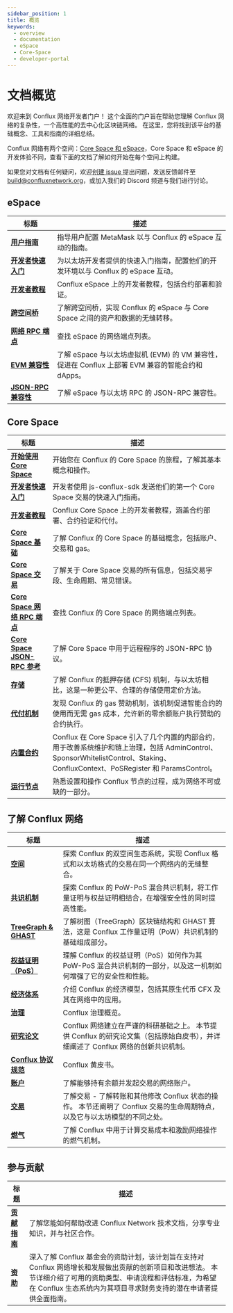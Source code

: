 ```yaml
---
sidebar_position: 1
title: 概览
keywords:
  - overview
  - documentation
  - eSpace
  - Core-Space
  - developer-portal
---
```



# 文档概览

欢迎来到 Conflux 网络开发者门户！ 这个全面的门户旨在帮助您理解 Conflux 网络的复杂性，一个高性能的去中心化区块链网络。 在这里，您将找到该平台的基础概念、工具和指南的详细总结。

Conflux 网络有两个空间：[Core Space 和 eSpace](/docs/overview/space-intro)，Core Space 和 eSpace 的开发体验不同，查看下面的文档了解如何开始在每个空间上构建。

如果您对文档有任何疑问，欢迎[创建 issue ](https://github.com/Conflux-Chain/conflux-documentation/issues)提出问题，发送反馈邮件至[build@confluxnetwork.org](mailto:build@confluxnetwork.org)，或加入我们的 <DiscordLink>Discord 频道</DiscordLink>与我们进行讨论。

## **eSpace**

| 标题                                                           | 描述                                                                   |
| ------------------------------------------------------------ | -------------------------------------------------------------------- |
| [**用户指南**](../espace/UserGuide.md)                           | 指导用户配置 MetaMask 以与 Conflux 的 eSpace 互动的指南。                           |
| [**开发者快速入门**](../espace/DeveloperQuickstart.md)              | 为以太坊开发者提供的快速入门指南，配置他们的开发环境以与 Conflux 的 eSpace 互动。                    |
| [**开发者教程**](/docs/category/tutorials-1)                      | Conflux eSpace 上的开发者教程，包括合约部署和验证。                                    |
| [**跨空间桥**](../espace/build/cross-space-bridge.md)            | 了解跨空间桥，实现 Conflux 的 eSpace 与 Core Space 之间的资产和数据的无缝转移。               |
| [**网络 RPC 端点**](../espace/network-endpoints.md)              | 查找 eSpace 的网络端点列表。                                                   |
| [**EVM 兼容性**](../espace/build/evm-compatibility.md)          | 了解 eSpace 与以太坊虚拟机 (EVM) 的 VM 兼容性，促进在 Conflux 上部署 EVM 兼容的智能合约和 dApps。 |
| [**JSON-RPC 兼容性**](../espace/build/jsonrpc-compatibility.md) | 了解 eSpace 与以太坊 RPC 的 JSON-RPC 兼容性。                                   |

## **Core Space**

| 标题                                                                              | 描述                                                                                                                                          |
| ------------------------------------------------------------------------------- | ------------------------------------------------------------------------------------------------------------------------------------------- |
| [**开始使用 Core Space**](../core/getting-started/getting-started.mdx)              | 开始您在 Conflux 的 Core Space 的旅程，了解其基本概念和操作。                                                                                                   |
| [**开发者快速入门**](../core/core-developer-quickstart.md)                             | 开发者使用 js-conflux-sdk 发送他们的第一个 Core Space 交易的快速入门指南。                                                                                         |
| [**开发者教程**](/docs/category/tutorials)                                           | Conflux Core Space 上的开发者教程，涵盖合约部署、合约验证和代付。                                                                                                  |
| [**Core Space 基础**](/docs/category/core-space-basics)                           | 了解 Conflux 的 Core Space 的基础概念，包括账户、交易和 gas。                                                                                                 |
| [**Core Space 交易**](/docs/core/core-space-basics/transactions/overview)         | 了解关于 Core Space 交易的所有信息，包括交易字段、生命周期、常见错误。                                                                                                   |
| [**Core Space 网络 RPC 端点**](../core/core-endpoints.md)                           | 查找 Conflux 的 Core Space 的网络端点列表。                                                                                                            |
| [**Core Space JSON-RPC 参考**](../core/build/json-rpc/json-rpc.mdx)               | 了解 Core Space 中用于远程程序的 JSON-RPC 协议。                                                                                                         |
| [**存储**](../core/core-space-basics/storage.md)                                  | 了解 Conflux 的抵押存储 (CFS) 机制，与以太坊相比，这是一种更公平、合理的存储使用定价方法。                                                                                       |
| [**代付机制**](../core/core-space-basics/sponsor-mechanism.md)                      | 发现 Conflux 的 gas 赞助机制，该机制促进智能合约的使用而无需 gas 成本，允许新的零余额账户执行赞助的合约执行。                                                                            |
| [**内置合约**](../core/core-space-basics/internal-contracts/internal-contracts.mdx) | Conflux 在 Core Space 引入了几个内置的内部合约，用于改善系统维护和链上治理，包括 AdminControl、SponsorWhitelistControl、Staking、ConfluxContext、PoSRegister 和 ParamsControl。 |
| [**运行节点**](../general/run-a-node/Overview.md)                                   | 熟悉设置和操作 Conflux 节点的过程，成为网络不可或缺的一部分。                                                                                                         |

## 了解 Conflux 网络

| 标题                                                                                                    | 描述                                                                             |
| ----------------------------------------------------------------------------------------------------- | ------------------------------------------------------------------------------ |
| [**空间**](../general/conflux-basics/spaces.md)                                                         | 探索 Conflux 的双空间生态系统，实现 Conflux 格式和以太坊格式的交易在同一个网络内的无缝整合。                        |
| [**共识机制**](../general/comflux-basics/consensus-mechanisms/consensus-mechanisms.md)                    | 探索 Conflux 的 PoW-PoS 混合共识机制，将工作量证明与权益证明相结合，在增强安全性的同时提高性能。                      |
| [**TreeGraph & GHAST**](../general/conflux-basics/consensus-mechanisms/proof-work/protof-of-work.mdx) | 了解树图（TreeGraph）区块链结构和 GHAST 算法，这是 Conflux 工作量证明（PoW）共识机制的基础组成部分。               |
| [**权益证明（PoS）**](../general/conflux-basics/consensus-mechanisms/proof-stake/pos_overview.md)           | 理解 Conflux 的权益证明（PoS）如何作为其 PoW-PoS 混合共识机制的一部分，以及这一机制如何增强了它的安全性和性能。             |
| [**经济体系**](../general/conflux-basics/economics.md)                                                    | 介绍 Conflux 的经济模型，包括其原生代币 CFX 及其在网络中的应用。                                        |
| [**治理**](../general/conflux-basics/conflux-governance/governance-overview.md)                         | Conflux 治理概览。                                                                  |
| [**研究论文**](../general/conflux-basics/additional-resources/papers.md)                                  | Conflux 网络建立在严谨的科研基础之上。 本节提供 Conflux 的研究论文集（包括原始白皮书），并详细阐述了 Conflux 网络的创新共识机制。 |
| [**Conflux 协议规范**](https://confluxnetwork.org/files/Conflux_Protocol_Specification.pdf)               | Conflux 黄皮书。                                                                   |
| [**账户**](../general/conflux-basics/accounts.md)                                                       | 了解能够持有余额并发起交易的网络账户。                                                            |
| [**交易**](../general/conflux-basics/transactions.md)                                                   | 了解交易 - 了解转账和其他修改 Conflux 状态的操作。 本节还阐明了 Conflux 交易的生命周期特点，以及它与以太坊模型的不同之处。       |
| [**燃气**](../general/conflux-basics/gas.md)                                                            | 了解 Conflux 中用于计算交易成本和激励网络操作的燃气机制。                                              |

## 参与贡献

| 标题                                                  | 描述                                                                                                                               |
| --------------------------------------------------- | -------------------------------------------------------------------------------------------------------------------------------- |
| [**贡献指南**](../general/CONTRIBUTING/CONTRIBUTING.md) | 了解您能如何帮助改进 Conflux Network 技术文档，分享专业知识，并与社区合作。                                                                                   |
| [**资助**](../general/build/grants.md)                | 深入了解 Conflux 基金会的资助计划，该计划旨在支持对 Conflux 网络增长和发展做出贡献的创新项目和改进想法。 本节详细介绍了可用的资助类型、申请流程和评估标准，为希望在 Conflux 生态系统内为其项目寻求财务支持的潜在申请者提供全面指南。 |

